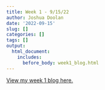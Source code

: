 ```yaml
---
title: Week 1 - 9/15/22
author: Joshua Doolan
date: '2022-09-15'
slug: []
categories: []
tags: []
output:
  html_document:
    includes:
      before_body: week1_blog.html
---
```


<a href="week1_blog.html">View my week 1 blog here.</a>

```

```